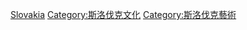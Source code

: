 [[Category:欧洲各国建筑|Slovakia]]
[[Category:斯洛伐克文化|Category:斯洛伐克文化]]
[[Category:斯洛伐克藝術|Category:斯洛伐克藝術]]